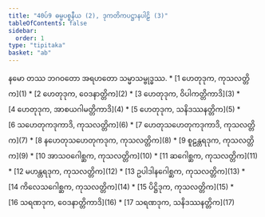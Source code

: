 ```yaml
---
title: "40ပ်9 ဓမ္မပစ္စနီယ (2), ဒုကတိကပဋ္ဌာနပါဠိ (3)"
tableOfContents: false
sidebar:
  order: 1
type: "tipitaka"
basket: "ab"
---
```


<Paragraph number="1" type="center">
နမော တဿ ဘဂဝတော အရဟတော သမ္မာသမ္ဗုဒ္ဓဿ.

</Paragraph>

<TableOfContents>
* [1 ဟေတုဒုက, ကုသလတ္တိက](1)
* [2 ဟေတုဒုက, ဝေဒနာတ္တိက](2)
* [3 ဟေတုဒုက, ဝိပါကတ္တိကာဒိ](3)
* [4 ဟေတုဒုက, အာစယဂါမတ္တိကာဒိ](4)
* [5 ဟေတုဒုက, သနိဒဿနတ္တိက](5)
* [6 သဟေတုကဒုကာဒိ, ကုသလတ္တိက](6)
* [7 ဟေတုသဟေတုကဒုကာဒိ, ကုသလတ္တိက](7)
* [8 နဟေတုသဟေတုကဒုက, ကုသလတ္တိက](8)
* [9 စူဠန္တရဒုက, ကုသလတ္တိက](9)
* [10 အာသဝဂေါစ္ဆက, ကုသလတ္တိက](10)
* [11 ဆဂေါစ္ဆက, ကုသလတ္တိက](11)
* [12 မဟန္တရဒုက, ကုသလတ္တိက](12)
* [13 ဥပါဒါနဂေါစ္ဆက, ကုသလတ္တိက](13)
* [14 ကိလေသဂေါစ္ဆက, ကုသလတ္တိက](14)
* [15 ပိဋ္ဌိဒုက, ကုသလတ္တိက](15)
* [16 သရဏဒုက, ဝေဒနာတ္တိကာဒိ](16)
* [17 သရဏဒုက, သနိဒဿနတ္တိက](17)
</TableOfContents>